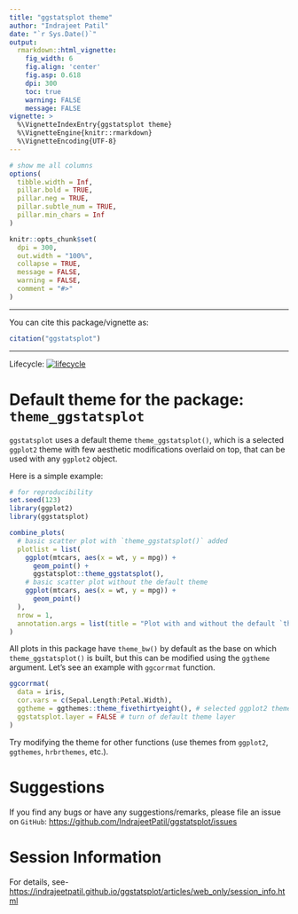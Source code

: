 ```yaml
---
title: "ggstatsplot theme"
author: "Indrajeet Patil"
date: "`r Sys.Date()`"
output:
  rmarkdown::html_vignette:
    fig_width: 6
    fig.align: 'center'
    fig.asp: 0.618
    dpi: 300
    toc: true
    warning: FALSE
    message: FALSE
vignette: >
  %\VignetteIndexEntry{ggstatsplot theme}
  %\VignetteEngine{knitr::rmarkdown}
  %\VignetteEncoding{UTF-8}
---
```


```r
# show me all columns
options(
  tibble.width = Inf,
  pillar.bold = TRUE,
  pillar.neg = TRUE,
  pillar.subtle_num = TRUE,
  pillar.min_chars = Inf
)

knitr::opts_chunk$set(
  dpi = 300,
  out.width = "100%",
  collapse = TRUE,
  message = FALSE,
  warning = FALSE,
  comment = "#>"
)
```

---

You can cite this package/vignette as:

```r
citation("ggstatsplot")
```

---

Lifecycle: [![lifecycle](https://img.shields.io/badge/lifecycle-maturing-blue.svg)](https://lifecycle.r-lib.org/articles/stages.html)

# Default theme for the package: `theme_ggstatsplot`

`ggstatsplot` uses a default theme `theme_ggstatsplot()`, which is a selected
`ggplot2` theme with few aesthetic modifications overlaid on top, that can be
used with any `ggplot2` object.

Here is a simple example:

```r
# for reproducibility
set.seed(123)
library(ggplot2)
library(ggstatsplot)

combine_plots(
  # basic scatter plot with `theme_ggstatsplot()` added
  plotlist = list(
    ggplot(mtcars, aes(x = wt, y = mpg)) +
      geom_point() +
      ggstatsplot::theme_ggstatsplot(),
    # basic scatter plot without the default theme
    ggplot(mtcars, aes(x = wt, y = mpg)) +
      geom_point()
  ),
  nrow = 1,
  annotation.args = list(title = "Plot with and without the default `theme_ggstatsplot` overlaid")
)
```

All plots in this package have `theme_bw()` by default as the base on which
`theme_ggstatsplot()` is built, but this can be modified using the `ggtheme`
argument. Let's see an example with `ggcorrmat` function.

```r
ggcorrmat(
  data = iris,
  cor.vars = c(Sepal.Length:Petal.Width),
  ggtheme = ggthemes::theme_fivethirtyeight(), # selected ggplot2 theme
  ggstatsplot.layer = FALSE # turn of default theme layer
)
```

Try modifying the theme for other functions (use themes from `ggplot2`,
`ggthemes`, `hrbrthemes`, etc.).

# Suggestions

If you find any bugs or have any suggestions/remarks, please file an issue on
`GitHub`: <https://github.com/IndrajeetPatil/ggstatsplot/issues>

# Session Information

For details, see-
<https://indrajeetpatil.github.io/ggstatsplot/articles/web_only/session_info.html>
